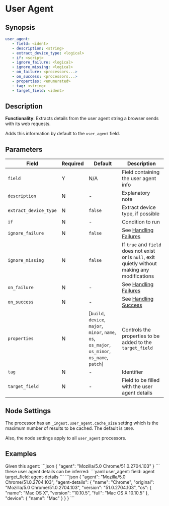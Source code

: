 # User Agent

## Synopsis

```yaml {2}
user_agent:
   - field: <ident>
   - description: <string>
   - extract_device_type: <logical>
   - if: <script>
   - ignore_failure: <logical>
   - ignore_missing: <logical>
   - on_failure: <processors...>
   - on_success: <processors...>
   - properties: <enumerated>
   - tag: <string>
   - target_field: <ident>
```

## Description

**Functionality**: Extracts details from the user agent string a browser sends with its web requests.

Adds this information by default to the `user_agent` field.

## Parameters

|Field|Required|Default|Description|
|---|---|---|---|
|`field`|Y|N/A|Field containing the user agent info|
|`description`|N|-|Explanatory note|
|`extract_device_type`|N|`false`|Extract device type, if possible|
|`if`|N|-|Condition to run|
|`ignore_failure`|N|`false`|See [Handling Failures](../handling-failures.mdx)|
|`ignore_missing`|N|`false`|If `true` and `field` does not exist or is `null`, exit quietly without making any modifications|
|`on_failure`|N|-|See [Handling Failures](../handling-failures.mdx)|
|`on_success`|N|-|See [Handling Success](../handling-success.mdx)|
|`properties`|N|[`build`, `device`, `major`, `minor`, `name`, `os`, `os_major`, `os_minor`, `os_name`, `patch`]|Controls the properties to be added to the `target_field`|
|`tag`|N|-|Identifier|
|`target_field`|N|-|Field to be filled with the user agent details|

## Node Settings

The processor has an `_ingest.user_agent.cache_size` setting which is the maximum number of results to be cached. The default is `1000`.

Also, the node settings apply to all `user_agent` processors.

## Examples

<ExampleGrid>
   <CommentCol>
      Given this agent:
   </CommentCol>
   <CodeCol>
      ```json
      {
         "agent": "Mozilla/5.0 Chrome/51.0.2704.103"
      }
      ```
   </CodeCol>
   <CommentCol>
      these user agent details can be inferred:
   </CommentCol>
   <CodeCol>
      ```yaml
      user_agent:
         field: agent
         target_field: agent-details
      ```
      ```json
      {
         "agent": "Mozilla/5.0 Chrome/51.0.2704.103",
         "agent-details": {
            "name": "Chrome",
            "original": "Mozilla/5.0 Chrome/51.0.2704.103",
            "version": "51.0.2704.103",
            "os": {
               "name": "Mac OS X",
               "version": "10.10.5",
               "full": "Mac OS X 10.10.5"
            },
            "device": {
               "name": "Mac"
            }
         }
      }
      ```
   </CodeCol>
</ExampleGrid>
